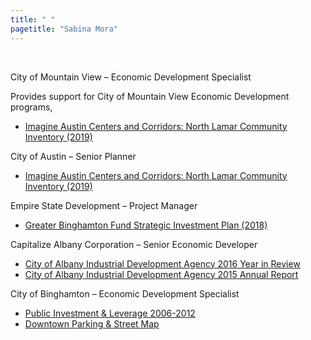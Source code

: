 ```yaml
---
title: " "
pagetitle: "Sabina Mora"
---
```


<link rel="stylesheet" href="styles.css" type="text/css">

&nbsp;  


City of Mountain View – Economic Development Specialist

Provides support for City of Mountain View Economic Development programs, 

* [Imagine Austin Centers and Corridors: North Lamar Community Inventory (2019)](./files/NLamar.pdf)

City of Austin – Senior Planner

* [Imagine Austin Centers and Corridors: North Lamar Community Inventory (2019)](./files/NLamar.pdf)

Empire State Development – Project Manager 

* [Greater Binghamton Fund Strategic Investment Plan (2018)](./files/GBF_SIP.pdf)

Capitalize Albany Corporation – Senior Economic Developer

* [City of Albany Industrial Development Agency 2016 Year in Review](./files/AlbID_A2016.pdf)
* [City of Albany Industrial Development Agency 2015 Annual Report](./files/AlbIDA_2015.pdf)

City of Binghamton – Economic Development Specialist 

* [Public Investment & Leverage 2006-2012](./files/Maps_Bing.pdf)
* [Downtown Parking & Street Map](./files/bing_dt_map.pdf)

